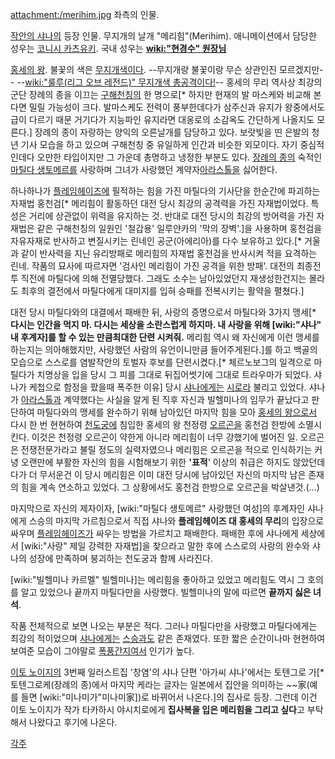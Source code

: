 attachment:/merihim.jpg
좌측의 인물.

[[작안의 샤나]]의 등장 인물. 무지개의 날개 "메리힘"(Merihim). 애니메이션에서 담당한 성우는 [[코니시 카츠유키]]. 국내 성우는 '''[[wiki:"현경수" 원장님]]'''

[[홍세의 왕]]. 불꽃의 색은 [[무지개]]색이다. --무지개랑 불꽃이랑 무슨 상관인진 모르겠지만-- --[[wiki:"룰루(리그 오브 레전드)" 무지개색 총공격이다!]]-- 홍세의 무리 역사상 최강의 군단 장례의 종을 이끄는 [[구해천칭]]의 한 명으로[*  하지만 현재의 발 마스케와 비교해 본다면 밀릴 가능성이 크다. 발마스케도 전력이 풍부한데다가 삼주신과 유지가 왕중에서도 급이 다르기 때문 거기다가 지능파인 유지라면 대옹로의 소감옥도 간단하게 나올지도 모른다.] 장례의 종이 자랑하는 양익의 오른날개를 담당하고 있다. 보랏빛을 띤 은발의 청년 기사 모습을 하고 있으며 구해천칭 중 유일하게 인간과 비슷한 외모이다. 자기 중심적인데다 오만한 타입이지만 그 가운데 총명하고 냉정한 부분도 있다. [[장례의 종]]의 숙적인 [[마틸다 생토메르]]를 사랑하며 그녀가 사랑했던 계약자[[아라스톨]]을 싫어한다.

하나하나가 [[플레임헤이즈]]에 필적하는 힘을 가진 마틸다의 기사단을 한순간에 파괴하는 자재법 홍천검[* 메리힘이 활동하던 대전 당시 최강의 공격력을 가진 자재법이었다. 특성은 거리에 상관없이 위력을 유지하는 것. 반대로 대전 당시의 최강의 방어력을 가진 자재법은 같은 구해천칭의 일원인 '철갑용' 일루얀카의 '막의 장벽'.]을 사용하며 홍천검을 자유자재로 반사하고 변질시키는 린네인 공군(아에리아)를 다수 보유하고 있다.[* 거울과 같이 반사력을 지닌 유리방패로 메리힘의 자재법 홍천검을 반사시켜 적을 요격하는 린네. 작품의 묘사에 따르자면 '검사인 메리힘이 가진 공격을 위한 방패'. 대전의 최종전투 직전에 마틸다에 의해 전멸당했다. 그래도 소수는 남아있었던지 재생성한건지는 몰라도 최후의 결전에서 마틸다에게 대미지를 입혀 승패를 전복시키는 활약을 펼쳤다.]

대전 당시 마틸다와의 대결에서 패배한 뒤, 사랑의 증명으로서 마틸다와 3가지 맹세[* '''다시는 인간을 먹지 마. 다시는 세상을 소란스럽게 하지마. 내 사랑을 위해 [wiki:"샤나" 내 후계자]를 할 수 있는 만큼최대한 단련 시켜줘.''' 메리힘 역시 왜 자신에게 이런 맹세를 하는지는 의아해했지만, 사랑했던 사람의 유언이니만큼 들어주게된다.]를 하고 백골의 모습으로 스스로를 염발작안의 토벌자 후보를 단련시켰다.[* 체르노보그의 일격으로 마틸다가 치명상을 입을 당시 그 피를 그대로 뒤집어썻기에 그대로 트라우마가 되었다. 샤나가 케첩으로 함정을 팠을때 폭주한 이유] 당시 [[샤나]]에게는 [[시로]]라 불리고 있었다. 샤나가 [[아라스톨]]과 계약했다는 사실을 알게 된 직후 자신과 빌헬미나의 임무가 끝났다고 판단하여 마틸다와의 맹세를 완수하기 위해 남아있던 마지막 힘을 모아 [[홍세의 왕]]으로서 다시 한 번 현현하여 [[천도궁]]에 침입한 홍세의 왕 천정령 [[오르곤]]을 홍천검 한방에 소멸시킨다. 이것은 천정령 오르곤이 약한게 아니라 메리힘이 너무 강했기에 벌어진 일. 오르곤은 전쟁전문가라고 불릴 정도의 실력자였으나 메리힘은 오르곤을 적으로 인식하기는 커녕 오랜만에 부활한 자신의 힘을 시험해보기 위한 ''''표적'''' 이상의 취급은 하지도 않았던데다가 더 무서운건 이 당시 메리힘은 이미 대전 당시에 남아있던 자신의 마지막 남은 존재의 힘을 계속 연소하고 있었다. 그 상황에서도 홍천검 한방으로 오르곤을 박살낸것.(...)

마지막으로 자신의 제자이자, [wiki:"마틸다 생토메르" 사랑했던 여성]의 후계자인 샤나에게 스승의 마지막 가르침으로서 직접 샤나와 '''플레임헤이즈 대 홍세의 무리'''의 입장으로 싸우며 [[플레임헤이즈]]가 싸우는 방법을 가르치고 패배한다. 패배한 후에 샤나에게 세상에서 [wiki:"사랑" 제일 강력한 자재법]을 찾으라고 말한 후에 스스로의 사랑의 완수와 샤나의 성장에 만족하며 붕괴하는 천도궁과 함께 사라진다. 

[wiki:"빌헬미나 카르멜" 빌헬미나]는 메리힘을 좋아하고 있었고 메리힘도 역시 그 호의를 알고 있었으나 끝까지 마틸다만을 사랑했다. 빌헬미나의 말에 따르면 '''끝까지 싫은 녀석'''.

작품 전체적으로 보면 나오는 부분은 적다. 그러나 마틸다만을 사랑했고 마틸다에게는 최강의 적이었으며 [[샤나]]에게는 [[스승]]과도 같은 존재였다. 또한 짧은 순간이나마 현현하여 보여준 모습이 그야말로 [[폭풍간지]]여서 인기가 높다.

[[이토 노이지]]의 3번째 일러스트집 '창염'의 샤나 단편 '아가씨 샤나'에서는 토텐그로 가[* 토텐그로케(장례의 종)에서 마지막 케라는 글자는 일본에서 집안을 의미하는 ~~家(예를 들면 [wiki:"미나미가"미나미家])로 바뀌어서 나온다.]의 집사로 등장. 그런데 이건 이토 노이지가 작가 타카하시 야시치로에게 '''집사복을 입은 메리힘을 그리고 싶다'''고 부탁해서 나왔다고 후기에 나온다.

[[각주]]
